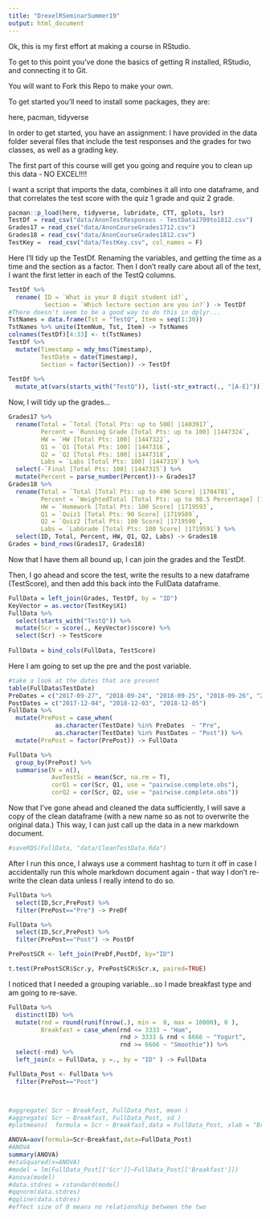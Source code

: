 ```yaml
---
title: "DrexelRSeminarSummer19"
output: html_document
---
```

Ok, this is my first effort at making a course in RStudio.

To get to this point you've done the basics of getting R installed, RStudio, and connecting it to Git.

You will want to Fork this Repo to make your own. 

To get started you'll need to install some packages, they are:

here, pacman, tidyverse

In order to get started, you have an assignment: 
I have provided in the data folder several files that include the test responses and the grades for two classes, as well as a grading key. 

The first part of this course will get you going and require you to clean up this data - NO EXCEL!!!!

I want a script that imports the data, combines it all into one dataframe, and that correlates the test score with the quiz 1 grade and quiz 2 grade.  


```r
pacman::p_load(here, tidyverse, lubridate, CTT, gplots, lsr)
TestDf = read_csv("data/AnonTestResponses - TestData1709to1812.csv")
Grades17 = read_csv("data/AnonCourseGrades1712.csv")
Grades18 = read_csv("data/AnonCourseGrades1812.csv")
TestKey =  read_csv("data/TestKey.csv", col_names = F)
```

Here I'll tidy up the TestDf.  Renaming the variables, and getting the time as a time and the section as a factor.  Then I don't really care about all of the text, I want the first letter in each of the TestQ columns.

```r
TestDf %>%
  rename( ID = `What is your 8 digit student id?`,
          Section = `Which lecture section are you in?`) -> TestDf
#There doesn't seem to be a good way to do this in dplyr...
TstNames = data.frame(Tst = "TestQ", Item = seq(1:30))
TstNames %>% unite(ItemNum, Tst, Item) -> TstNames
colnames(TestDf)[4:33] <- t(TstNames)
TestDf %>%
  mutate(Timestamp = mdy_hms(Timestamp),
         TestDate = date(Timestamp),
         Section = factor(Section)) -> TestDf
  
TestDf %>%
  mutate_at(vars(starts_with("TestQ")), list(~str_extract(., "[A-E]"))) ->TestDf
```

Now, I will tidy up the grades...

```r
Grades17 %>%
  rename(Total = `Total [Total Pts: up to 500] |1403917`,
         Percent = `Running Grade [Total Pts: up to 100] |1447324`,
         HW = `HW [Total Pts: 100] |1447322`, 
         Q1 = `Q1 [Total Pts: 100] |1447316`, 
         Q2 = `Q2 [Total Pts: 100] |1447318`,
         Labs = `Labs [Total Pts: 100] |1447319`) %>%
  select(-`Final [Total Pts: 100] |1447315`) %>%
  mutate(Percent = parse_number(Percent))-> Grades17
Grades18 %>%
  rename(Total = `Total [Total Pts: up to 490 Score] |1704781`,
         Percent = `WeightedTotal [Total Pts: up to 98.5 Percentage] |1704782`,
         HW = `Homework [Total Pts: 100 Score] |1719593`, 
         Q1 = `Quiz1 [Total Pts: 90 Score] |1719589`, 
         Q2 = `Quiz2 [Total Pts: 100 Score] |1719590`,
         Labs = `LabGrade [Total Pts: 100 Score] |1719591`) %>%
  select(ID, Total, Percent, HW, Q1, Q2, Labs) -> Grades18
Grades = bind_rows(Grades17, Grades18)
```

Now that I have them all bound up, I can join the grades and the TestDf. 

Then, I go ahead and score the test, write the results to a new dataframe (TestScore), and then add this back into the FullData dataframe.

```r
FullData = left_join(Grades, TestDf, by = "ID")
KeyVector = as.vector(TestKey$X1)
FullData %>%
  select(starts_with("TestQ")) %>%
  mutate(Scr = score(., KeyVector)$score) %>%
  select(Scr) -> TestScore
            
FullData = bind_cols(FullData, TestScore)
```


Here I am going to set up the pre and the post variable. 

```r
#take a look at the dates that are present
table(FullData$TestDate)
PreDates = c("2017-09-27", "2018-09-24", "2018-09-25", "2018-09-26", "2018-09-27", "2018-10-01")
PostDates = c("2017-12-04", "2018-12-03", "2018-12-05")
FullData %>%
  mutate(PrePost = case_when(
             as.character(TestDate) %in% PreDates  ~ "Pre",
             as.character(TestDate) %in% PostDates ~ "Post")) %>%
  mutate(PrePost = factor(PrePost)) -> FullData
```

```r
FullData %>%
  group_by(PrePost) %>%
  summarise(N = n(), 
            AveTestSc = mean(Scr, na.rm = T), 
            corQ1 = cor(Scr, Q1, use = "pairwise.complete.obs"), 
            corQ2 = cor(Scr, Q2, use = "pairwise.complete.obs"))
```

Now that I've gone ahead and cleaned the data sufficiently, I will save a copy of the clean dataframe (with a new name so as not to overwrite the original data.)
This way, I can just call up the data in a new markdown document. 

```r
#saveRDS(FullData, "data/CleanTestData.Rda")
```

After I run this once, I always use a comment hashtag to turn it off in case I accidentally run this whole markdown document again - that way I don't re-write the clean data unless I really intend to do so. 

```r
FullData %>%
  select(ID,Scr,PrePost) %>%
  filter(PrePost=="Pre") -> PreDf

FullData %>%
  select(ID,Scr,PrePost) %>%
  filter(PrePost=="Post") -> PostDf

PrePostSCR <- left_join(PreDf,PostDf, by="ID")

t.test(PrePostSCR$Scr.y, PrePostSCR$Scr.x, paired=TRUE)
```


I noticed that I needed a grouping variable...so I made breakfast type and am going to re-save. 
```r
FullData %>%
  distinct(ID) %>%
  mutate(rnd = round(runif(nrow(.), min =  0, max = 10000), 0 ),
         Breakfast = case_when(rnd <= 3333 ~ "Ham",
                               rnd > 3333 & rnd < 6666 ~ "Yogurt",
                               rnd >= 6666 ~ "Smoothie")) %>%
  select(-rnd) %>%
  left_join(x = FullData, y =., by = "ID" ) -> FullData
```

```r
FullData_Post <- FullData %>%
  filter(PrePost=="Post")



#aggregate( Scr ~ Breakfast, FullData_Post, mean )
#aggregate( Scr ~ Breakfast, FullData_Post, sd )
#plotmeans(  formula = Scr ~ Breakfast,data = FullData_Post, xlab = "Breakfast Item",ylab = "Score",n.label = FALSE)
```

```r
ANOVA=aov(formula=Scr~Breakfast,data=FullData_Post)
#ANOVA
summary(ANOVA)
#etaSquared(x=ANOVA)
#model = lm(FullData_Post[['Scr']]~FullData_Post[['Breakfast']])
#anova(model)
#data.stdres = rstandard(model)
#qqnorm(data.stdres) 
#qqline(data.stdres)
#effect size of 0 means no relationship between the two
```


